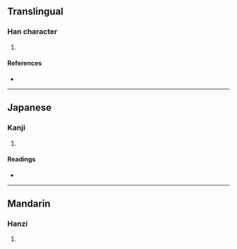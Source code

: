 {{character info/new}}
==Translingual==

===Han character===
{{Han char|rn=94|rad=犬|as=10|sn=13|four=|canj=KHBAC|ids=⿰犭冥}}

# {{defn|Han|sort=犬10}}

====References====
* {{Han ref|kx=0716.140|dkj=20579|dj=1128.060|hdz=21364.040|uh=733D|ud=29501}}

----

==Japanese==

===Kanji===
{{ja-kanji|grade=|rs=犬10}}

# {{defn|lang=ja|sort=犬10}}

====Readings====
* {{ja-readings|on=[[べい]] (bei), [[みょう]] (myō), [[めい]] (mei)|kun=|nanori=}}

----

==Mandarin==

===Hanzi===
{{cmn-hanzi|pin=[[mǎ]] ([[ma3]]), [[míng]] ([[ming2]])|wg=ma<sup>3</sup>, ming<sup>2</sup>}}

# {{defn|lang=cmn|sort=犬10}}
